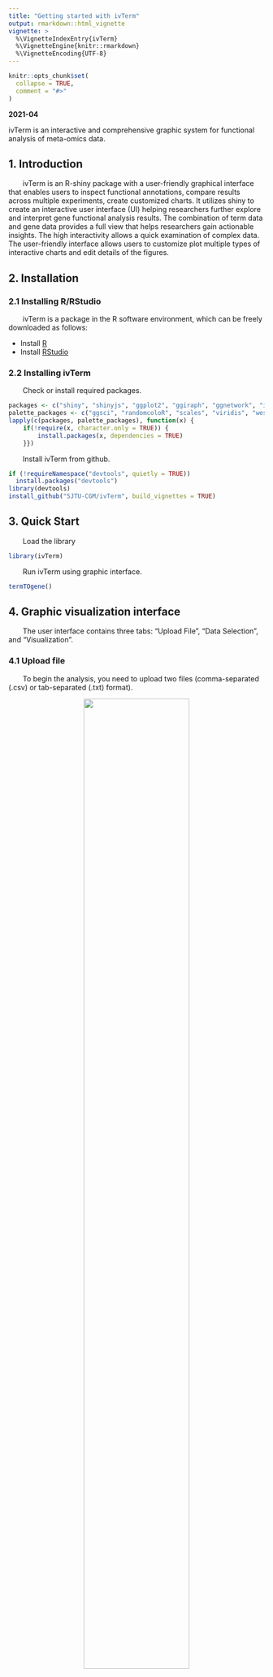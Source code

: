 ```yaml
---
title: "Getting started with ivTerm"
output: rmarkdown::html_vignette
vignette: >
  %\VignetteIndexEntry{ivTerm}
  %\VignetteEngine{knitr::rmarkdown}
  %\VignetteEncoding{UTF-8}
---
```


```r
knitr::opts_chunk$set(
  collapse = TRUE,
  comment = "#>"
)
```

**2021-04**

ivTerm is an interactive and comprehensive graphic system for functional analysis of meta-omics data.

## 1. Introduction

&emsp;&emsp;ivTerm is an R-shiny package with a user-friendly graphical interface that enables users to inspect functional annotations, compare results across multiple experiments, create customized charts. It utilizes shiny to create an interactive user interface (UI) helping researchers further explore and interpret gene functional analysis results. The combination of term data and gene data provides a full view that helps researchers gain actionable insights. The high interactivity allows a quick examination of complex data. The user-friendly interface allows users to customize plot multiple types of interactive charts and edit details of the figures.

## 2. Installation

### 2.1 Installing R/RStudio

&emsp;&emsp;ivTerm is a package in the R software environment, which can be freely downloaded as follows:

* Install [R](https://www.r-project.org/)
* Install [RStudio](https://www.rstudio.com/)

### 2.2 Installing ivTerm

&emsp;&emsp;Check or install required packages.

```r
packages <- c("shiny", "shinyjs", "ggplot2", "ggiraph", "ggnetwork", "igraph", "DT", "RCurl", "XML", "colourpicker", "esquisse")
palette_packages <- c("ggsci", "randomcoloR", "scales", "viridis", "wesanderson")
lapply(c(packages, palette_packages), function(x) {
	if(!require(x, character.only = TRUE)) {
		install.packages(x, dependencies = TRUE)
	}})
```

&emsp;&emsp;Install ivTerm from github.

```r
if (!requireNamespace("devtools", quietly = TRUE))
  install.packages("devtools")
library(devtools)
install_github("SJTU-CGM/ivTerm", build_vignettes = TRUE)
```

## 3. Quick Start

&emsp;&emsp;Load the library 
```r
library(ivTerm)
```

&emsp;&emsp;Run ivTerm using graphic interface. 
```r
termTOgene()
```

## 4. Graphic visualization interface

&emsp;&emsp;The user interface contains three tabs: "Upload File", "Data Selection", and "Visualization". 

### 4.1 Upload file

&emsp;&emsp;To begin the analysis, you need to upload two files (comma-separated (.csv) or tab-separated (.txt) format). 

<center>
<figure>
<img src='figure/fig1.png' width='70%'>

Fig 1. Graphic user interface for input data uploading

&nbsp;
</center>
</figure>

&emsp;&emsp;The first file (term data) should contain at least term ids (the column named 'term_id') and the genes annotated to each term (the column named 'gene'). Genes are connected by a separator. The separator can be a semicolon, comma, slash, or space. The column named 'group' is optional and used to compare multiple datasets or groups. The second file (gene data) should contain gene labels matching those used in term data and some details of genes. The structure of the data is shown below. 

```r
library(ivTerm)
library(knitr)
data("demo_igc")
term_data <- demo_igc$term_data[order(demo_igc$term_data$count, decreasing = F)[1:3], ]
rownames(term_data) <- NULL
term_data[nrow(term_data) + 1, ] <- "..."
term_data$gene <- paste0(substr(term_data$gene, 1, 85), "...")
kable(term_data[, c("term_id", "gene")], caption = "The first example of term data (1/2)")
kable(cbind(term_data[, c("term_name", "enrich_cohort", "P_value", "mean_abun_DAN", "mean_abun_CHN")], "..." = "..."),
      caption = "The first example of term data (2/2)")
gene_data <- demo_igc$gene_data[10336:10340, ]
rownames(gene_data) <- NULL
gene_data[nrow(gene_data) + 1, ] <- "..."
kable(cbind(gene_data[, c("gene", "Gene_Length", "Gene_Completeness_Status", "Cohort_Origin", "Phylum", "Genus")], "..." = "..."), caption = "The first example of gene data")
```

```r
data("demo_coral")
term_data <- demo_coral$term_data[order(demo_coral$term_data$count, decreasing = F)[1:3], ]
rownames(term_data) <- NULL
term_data[nrow(term_data) + 1, ] <- "..."
kable(cbind(term_data[, c("group", "term_id", "gene", "term_name", "p.val")], "..." = "..."), caption = "The second example of term data")
gene_data <- head(demo_coral$gene_data)
gene_data[nrow(gene_data) + 1, ] <- "..."
kable(cbind(gene_data[, c("gene", "log2FoldChange", "baseMean", "pvalue", "padj")], "..." = "..."), 
      caption = "The second example of gene data")

```

&emsp;&emsp;If you do not have these files ready, you can use the demo data files by clicking on the "Load Demo" button. The first demo is from a metagenomic analysis of the human gut microbiomes from two cohorts. It contains differentially enriched enzymes in carbohydrate metabolism and information of related genes. The second demo is derived from a meta-transcriptomic analysis of the coral with infection. It contains differentially expressed coral/zooxanthella genes and over-represented GO terms.

<center>
<figure>
<img src='figure/fig2.png' width='50%'>

Figure 2 Panel for loading demo

&nbsp;
</center>
</figure>

&emsp;&emsp;After the data files are uploaded and checked, they will be displayed in tables.

### 4.2 Data selection

&emsp;&emsp;You can filter term data in two steps. If the term data contains a column named ‘group’ to define different groups, you can select the group(s) first. Otherwise, skip the first step. Then, you can view data in an interactive table for further selection. Functional terms of interest can be selected and then displayed on the right table. These data will be used for plotting.

<center>
<figure>
<img src='figure/fig3.png' width='100%'>

Figure 3 Data selection by two steps

&nbsp;
</center>
</figure>

### 4.3 Visualization

&emsp;&emsp;If the selected data comes from different groups (including the group column and the column has multiple values), you can select heatmap or dot chart for visualization. Otherwise, you can choose from bar plot, bubble chart, lollipop chart, network, orand complex bar plot. The font size of the text in axis and legend can be adjusted. The colors can be selected from color pickers or palettes. There are many color palettes from multiple R packages (ggsci, randomcoloR, scales, viridis, wesanderson) to choose from. You can download figures by clicking the download icon in the upper right corner.

&emsp;&emsp;After clicking on a term in a figure, you can get details about this functional term: (i) all contents in the row of it; (ii) more information of it from the web servers (if it is from GO, KEGG, or wikipathways); (iii) the data and visualization (pie chart, histogram, density plot, bar plot, bubble chart, box chart, heatmap, violin chart, and dumbbell chart) of the annotated genes.

&emsp;&emsp;These chart types will be described in more detail below.


## 5. Visualization of ungrouped terms

&emsp;&emsp;This part will use the first demo to demonstrate the visualization of ungrouped data. There is no column named group, so the first step of data selection is skipped and you can select data from a table. Then, the data can be displayed using multiple chart types.

<center>
<figure>
<img src='figure/fig4.png' width='100%'>

Figure 4 Data selection in demo1

&nbsp;
</center>
</figure>

&emsp;&emsp;Each row in the bar plot represents a functional term, and you can select the attributes represented by the x-axis and colors. Functional terms can be divided into left and right parts according to a certain two-category attribute.	

<center>
<figure>
<img src='figure/fig5.png' width='100%'>

Figure 5 Showing terms of demo1 in a bar plot

&nbsp;
</center>
</figure>

&emsp;&emsp;Each point in the bubble chart represents a functional term. You can select the attributes represented by the x-axis, y-axis, the color of the points, and the size of the points.

<center>
<figure>
<img src='figure/fig6.png' width='100%'>

Figure 6 Showing terms of demo1 in a bubble chart

&nbsp;
</center>
</figure>

&emsp;&emsp;Each row in the lollipop chart represents a functional term, and you can select the attributes represented by the x-axis, the color of the points, and the size of the points.

<center>
<figure>
<img src='figure/fig7.png' width='100%'>

Figure 7 Showing terms of demo1 in a lollipop chart

&nbsp;
</center>
</figure>

&emsp;&emsp;The x-axis of the complex bar plot represents the number of genes, and the y-axis is the functional term. Genes can be grouped into different blocks. The genes in bars can be sorted according to a certain attribute, and colors can be used to display a specific attribute.

<center>
<figure>
<img src='figure/fig8.png' width='100%'>

Figure 8 Showing terms of demo1 in a complex barplot

&nbsp;
</center>
</figure>

&emsp;&emsp;If you click a term in the figure, more information will be shown in the bottom panel. Firstly, you can view the contents in the row of it.

<center>
<figure>
<img src='figure/fig9.png' width='50%'>

Figure 9 Details of K01188

&nbsp;
</center>
</figure>

&emsp;&emsp;Then, if it is from GO, KEGG or WikiPathways database, more information (like name, class, description, diagram) will be retrieved from the web servers via APIs.

<center>
<figure>
<img src='figure/fig10.png' width='100%'>

Figure 10 Description of K01188

&nbsp;
</center>
</figure>

&emsp;&emsp;Finally, you can examine annotated genes in a table and display them in multiple figures.

<center>
<figure>
<img src='figure/fig11.png' width='100%'>

Figure 11 The data and visualization of genes annotated to K001188

&nbsp;

<img src='figure/fig12-1.png' width='45%'>
<img src='figure/fig12-2.png' width='45%'>

Figure 12 Occurrence frequency of genes annotated to K001188

&nbsp;

<img src='figure/fig13-1.png' width='45%'>
<img src='figure/fig13-2.png' width='45%'>

Figure 13 The length of genes annotated to K001188

&nbsp;

<img src='figure/fig14.png' width='100%'>

Figure 14 Occurrence frequency and taxonomic annotations of genes annotated to K001188

&nbsp;

<img src='figure/fig15.png' width='100%'>

Figure 15 The taxonomic classification of genes annotated to K001188

&nbsp;

</center>
</figure>


## 6. Visualization of multiple groups

&emsp;&emsp;This part will use the second demo to demonstrate the visualization of multiple groups or datasets.

&emsp;&emsp;If the selected data all come from the same group, the grouping information will be ignored, and you can observe data in bar plot, bubble chart, lollipop chart, network and complex bar plot (same as 5. Visualization of ungrouped terms).

<center>
<figure>
<img src='figure/fig16.png' width='100%'>

Figure 16 Data selection in demo2

&nbsp;

<img src='figure/fig17.png' width='100%'>

Figure 17 Showing selected terms of demo2 in a network

&nbsp;

<img src='figure/fig18.png' width='100%'>

Figure 18 Showing selected terms of demo2 in a complex barplot

&nbsp;

</center>
</figure>

&emsp;&emsp;If the selected data comes from multiple groups, you can use heatmap or dot plot to display it.

<center>
<figure>
<img src='figure/fig19.png' width='100%'>

Figure 19 Data selection in demo2

&nbsp;

<img src='figure/fig20.png' width='100%'>

Figure 20 Showing terms of demo2 in a heatmap

&nbsp;

<img src='figure/fig21.png' width='100%'>

Figure 21 Showing terms of demo2 in a dot plot

&nbsp;

</center>
</figure>

&emsp;&emsp;Similarly, you can click on the term in the picture to get relevant information.

<center>
<figure>
<img src='figure/fig22.png' width='40%'>

Figure 22 Details of GO:0080134

&nbsp;

<img src='figure/fig23.png' width='100%'>

Figure 23 Description of GO:0080134

&nbsp;

<img src='figure/fig24.png' width='100%'>

Figure 24 Fold Change of genes annotated to GO:0080134

&nbsp;

<img src='figure/fig25.png' width='100%'>

Figure 25 Reads count of genes annotated to GO:0080134

&nbsp;

</center>
</figure>

## Reference:
&emsp;&emsp;Li JH, Jia HJ, Cai XH, Zhong HZ, Feng Q, Sunagawa S, Arumugam M, Kultima JR, Prifti E, Nielsen T et al: An integrated catalog of reference genes in the human gut microbiome. Nat Biotechnol 2014, 32(8):834-841.

&emsp;&emsp;Zhou Z, Zhao SM, Tang J, Liu ZQ, Wu YB, Wang Y, Lin SJ: Altered Immune Landscape and Disrupted Coral-Symbiodinium Symbiosis in the Scleractinian Coral Pocillopora damicornis by Vibrio coralliilyticus Challenge. Front Physiol 2019, 10:12.







